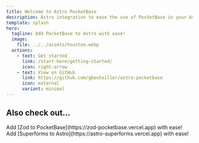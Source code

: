 ```yaml
---
title: Welcome to Astro PocketBase
description: Astro integration to ease the use of PocketBase in your Astro projects
template: splash
hero:
  tagline: Add PocketBase to Astro with ease!
  image:
    file: ../../assets/houston.webp
  actions:
    - text: Get started
      link: /start-here/getting-started/
      icon: right-arrow
    - text: View on GitHub
      link: https://github.com/gbouteiller/astro-pocketbase
      icon: external
      variant: minimal
---
```



## Also check out...

<CardGrid stagger>
	<Card title="Zod PocketBase" icon="puzzle">
		Add [Zod to PocketBase](https://zod-pocketbase.vercel.app) with ease!
	</Card>
	<Card title="Astro Superforms" icon="puzzle">
		Add [Superforms to Astro](https://astro-superforms.vercel.app) with ease!
	</Card>
</CardGrid>